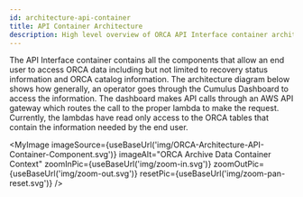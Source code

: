 ```yaml
---
id: architecture-api-container
title: API Container Architecture
description: High level overview of ORCA API Interface container architecture.
---
```



The API Interface container contains all the components that allow an end user
to access ORCA data including but not limited to recovery status information and
ORCA catalog information. The architecture diagram below shows how generally, an
operator goes through the Cumulus Dashboard to access the information. The dashboard
makes API calls through an AWS API gateway which routes the call to the proper
lambda to make the request. Currently, the lambdas have read only access to the
ORCA tables that contain the information needed by the end user.


<MyImage
    imageSource={useBaseUrl('img/ORCA-Architecture-API-Container-Component.svg')}
    imageAlt="ORCA Archive Data Container Context"
    zoomInPic={useBaseUrl('img/zoom-in.svg')}
    zoomOutPic={useBaseUrl('img/zoom-out.svg')}
    resetPic={useBaseUrl('img/zoom-pan-reset.svg')}
/>
